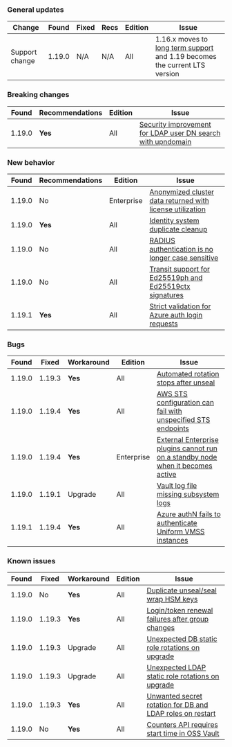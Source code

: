 ### General updates

Change          | Found  | Fixed  | Recs    | Edition    | Issue
--------------- | ------ |------- | ------- | ---------- | -----
Support change  | 1.19.0 | N/A    | N/A     | All        | 1.16.x moves to [long term support](/vault/docs/enterprise/lts) and 1.19 becomes the current LTS version


### Breaking changes

Found  | Recommendations | Edition    | Issue
------ | --------------- | ---------- | -----
1.19.0 | **Yes**         | All        | [Security improvement for LDAP user DN search with upndomain](/vault/docs/v1.19.x/updates/important-changes#ldap)


### New behavior

Found  | Recommendations | Edition    | Issue
------ | --------------- | ---------- | -----
1.19.0 | No              | Enterprise | [Anonymized cluster data returned with license utilization](/vault/docs/v1.19.x/updates/important-changes#anon-data)
1.19.0 | **Yes**         | All        | [Identity system duplicate cleanup](/vault/docs/v1.19.x/updates/important-changes#dedupe)
1.19.0 | No              | All        | [RADIUS authentication is no longer case sensitive](/vault/docs/v1.19.x/updates/important-changes#case-sensitive)
1.19.0 | No              | All        | [Transit support for Ed25519ph and Ed25519ctx signatures](/vault/docs/v1.19.x/updates/important-changes#ed25519)
1.19.1 | **Yes**         | All        | [Strict validation for Azure auth login requests](/vault/docs/v1.19.x/updates/important-changes#strict-azure)


### Bugs

Found  | Fixed  | Workaround | Edition    | Issue
------ |------- | ---------- | ---------- | -----
1.19.0 | 1.19.3 | **Yes**    | All        | [Automated rotation stops after unseal](/vault/docs/v1.19.x/updates/important-changes#rotation-stops)
1.19.0 | 1.19.4 | **Yes**    | All        | [AWS STS configuration can fail with unspecified STS endpoints](/vault/docs/v1.19.x/updates/important-changes#aws-fallback-sts)
1.19.0 | 1.19.4 | **Yes**    | Enterprise | [External Enterprise plugins cannot run on a standby node when it becomes active](/vault/docs/v1.19.x/updates/important-changes#external-ent-plugins)
1.19.0 | 1.19.1 | Upgrade    | All        | [Vault log file missing subsystem logs](/vault/docs/v1.19.x/updates/important-changes#missing-logs)
1.19.1 | 1.19.4 | **Yes**    | All        | [Azure authN fails to authenticate Uniform VMSS instances](/vault/docs/v1.19.x/updates/important-changes#azure-vmss)


### Known issues

Found  | Fixed  | Workaround | Edition    | Issue
------ |------- | ---------- | ---------- | -----
1.19.0 | No     | **Yes**    | All        | [Duplicate unseal/seal wrap HSM keys](/vault/docs/v1.19.x/updates/important-changes#hsm-keys)
1.19.0 | 1.19.3 | **Yes**    | All        | [Login/token renewal failures after group changes](/vault/docs/v1.19.x/updates/important-changes#group-writes)
1.19.0 | 1.19.3 | Upgrade    | All        | [Unexpected DB static role rotations on upgrade](/vault/docs/v1.19.x/updates/important-changes#db-static-role-rotations)
1.19.0 | 1.19.3 | Upgrade    | All        | [Unexpected LDAP static role rotations on upgrade](/vault/docs/v1.19.x/updates/important-changes#ldap-static-role-rotations)
1.19.0 | 1.19.3 | **Yes**    | All        | [Unwanted secret rotation for DB and LDAP roles on restart](/vault/docs/v1.19.x/updates/important-changes#secret-rotate-on-restart)
1.19.0 | No | **Yes**    | All        | [Counters API requires start time in OSS Vault](/vault/docs/v1.19.x/updates/important-changes#start-time-counters-api)